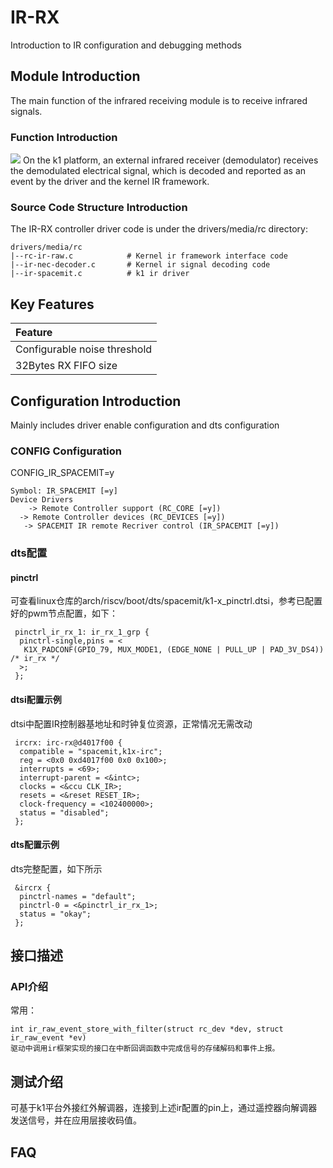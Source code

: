 # IR-RX

Introduction to IR configuration and debugging methods

## Module Introduction  

The main function of the infrared receiving module is to receive infrared signals.  

### Function Introduction  

![](static/ir.jpg)
On the k1 platform, an external infrared receiver (demodulator) receives the demodulated electrical signal, which is decoded and reported as an event by the driver and the kernel IR framework.

### Source Code Structure Introduction

The IR-RX controller driver code is under the drivers/media/rc directory:  

```  
drivers/media/rc  
|--rc-ir-raw.c            # Kernel ir framework interface code
|--ir-nec-decoder.c       # Kernel ir signal decoding code
|--ir-spacemit.c          # k1 ir driver  
```  

## Key Features  

| Feature |
| :-----|
| Configurable noise threshold |
| 32Bytes RX FIFO size |

## Configuration Introduction

Mainly includes driver enable configuration and dts configuration

### CONFIG Configuration

CONFIG_IR_SPACEMIT=y

```
Symbol: IR_SPACEMIT [=y]
Device Drivers
    -> Remote Controller support (RC_CORE [=y])
  -> Remote Controller devices (RC_DEVICES [=y])
   -> SPACEMIT IR remote Recriver control (IR_SPACEMIT [=y])
```

### dts配置

#### pinctrl

可查看linux仓库的arch/riscv/boot/dts/spacemit/k1-x_pinctrl.dtsi，参考已配置好的pwm节点配置，如下：

```dts
 pinctrl_ir_rx_1: ir_rx_1_grp {
  pinctrl-single,pins = <
   K1X_PADCONF(GPIO_79, MUX_MODE1, (EDGE_NONE | PULL_UP | PAD_3V_DS4))     /* ir_rx */
  >;
 };
```

#### dtsi配置示例

dtsi中配置IR控制器基地址和时钟复位资源，正常情况无需改动

```dts
 ircrx: irc-rx@d4017f00 {
  compatible = "spacemit,k1x-irc";
  reg = <0x0 0xd4017f00 0x0 0x100>;
  interrupts = <69>;
  interrupt-parent = <&intc>;
  clocks = <&ccu CLK_IR>;
  resets = <&reset RESET_IR>;
  clock-frequency = <102400000>;
  status = "disabled";
 };
```

#### dts配置示例

dts完整配置，如下所示

```dts
 &ircrx {
  pinctrl-names = "default";
  pinctrl-0 = <&pinctrl_ir_rx_1>;
  status = "okay";
 };
```

## 接口描述

### API介绍

常用：

```
int ir_raw_event_store_with_filter(struct rc_dev *dev, struct ir_raw_event *ev)
驱动中调用ir框架实现的接口在中断回调函数中完成信号的存储解码和事件上报。
```

## 测试介绍

可基于k1平台外接红外解调器，连接到上述ir配置的pin上，通过遥控器向解调器发送信号，并在应用层接收码值。

## FAQ
